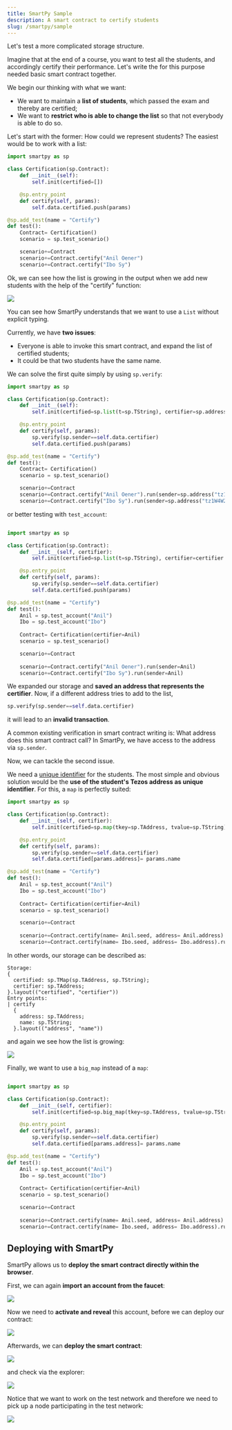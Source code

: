 ```yaml
---
title: SmartPy Sample
description: A smart contract to certify students
slug: /smartpy/sample
---
```


Let's test a more complicated storage structure.

Imagine that at the end of a course, you want to test all the students, and accordingly certify their performance. Let's write the for this purpose needed basic smart contract together.

We begin our thinking with what we want:

- We want to maintain a **list of students**, which passed the exam and thereby are certified;
- We want to **restrict who is able to change the list** so that not everybody is able to do so.

Let's start with the former: How could we represent students? The easiest would be to work with a list:

```python
import smartpy as sp

class Certification(sp.Contract):
    def __init__(self):
        self.init(certified=[])

    @sp.entry_point
    def certify(self, params):
        self.data.certified.push(params)

@sp.add_test(name = "Certify")
def test():
    Contract= Certification()
    scenario = sp.test_scenario()

    scenario+=Contract
    scenario+=Contract.certify("Anil Oener")
    scenario+=Contract.certify("Ibo Sy")
```

Ok, we can see how the list is growing in the output when we add new students with the help of the "certify" function:

![](images/test1.png)

You can see how SmartPy understands that we want to use a `List` without explicit typing.

Currently, we have **two issues**:

- Everyone is able to invoke this smart contract, and expand the list of certified students;
- It could be that two students have the same name.

We can solve the first quite simply by using `sp.verify`:

```python
import smartpy as sp

class Certification(sp.Contract):
    def __init__(self):
        self.init(certified=sp.list(t=sp.TString), certifier=sp.address("tz1W4W2yFAHz7iGyQvFys4K7Df9mZL6cSKCp"))

    @sp.entry_point
    def certify(self, params):
        sp.verify(sp.sender==self.data.certifier)
        self.data.certified.push(params)

@sp.add_test(name = "Certify")
def test():
    Contract= Certification()
    scenario = sp.test_scenario()

    scenario+=Contract
    scenario+=Contract.certify("Anil Oener").run(sender=sp.address("tz1W4W2yFAHz7iGyQvFys4K7Df9mZL6cSKCp"))
    scenario+=Contract.certify("Ibo Sy").run(sender=sp.address("tz1W4W2yFAHz7iGyQvFys4K7Df9mZL6cSKCp"))
```

or better testing with `test_account`:

```python

import smartpy as sp

class Certification(sp.Contract):
    def __init__(self, certifier):
        self.init(certified=sp.list(t=sp.TString), certifier=certifier.address)

    @sp.entry_point
    def certify(self, params):
        sp.verify(sp.sender==self.data.certifier)
        self.data.certified.push(params)

@sp.add_test(name = "Certify")
def test():
    Anil = sp.test_account("Anil")
    Ibo = sp.test_account("Ibo")
    
    Contract= Certification(certifier=Anil)
    scenario = sp.test_scenario()

    scenario+=Contract
    
    scenario+=Contract.certify("Anil Oener").run(sender=Anil)
    scenario+=Contract.certify("Ibo Sy").run(sender=Anil)
```

We expanded our storage and **saved an address that represents the certifier**. Now, if a different address tries to add to the list,

```python
sp.verify(sp.sender==self.data.certifier)
```

it will lead to an **invalid transaction**.

A common existing verification in smart contract writing is: What address does this smart contract call? In SmartPy, we have access to the address via `sp.sender`.

Now, we can tackle the second issue.

We need a [unique identifier](https://en.wikipedia.org/wiki/Unique_identifier) for the students. The most simple and obvious solution would be the **use of the student's Tezos address as unique identifier**. For this, a `map` is perfectly suited:

```python
import smartpy as sp

class Certification(sp.Contract):
    def __init__(self, certifier):
        self.init(certified=sp.map(tkey=sp.TAddress, tvalue=sp.TString), certifier=certifier.address)

    @sp.entry_point
    def certify(self, params):
        sp.verify(sp.sender==self.data.certifier)
        self.data.certified[params.address]= params.name

@sp.add_test(name = "Certify")
def test():
    Anil = sp.test_account("Anil")
    Ibo = sp.test_account("Ibo")
    
    Contract= Certification(certifier=Anil)
    scenario = sp.test_scenario()

    scenario+=Contract
    
    scenario+=Contract.certify(name= Anil.seed, address= Anil.address).run(sender=Anil)
    scenario+=Contract.certify(name= Ibo.seed, address= Ibo.address).run(sender=Anil)
```

In other words, our storage can be described as:

```
Storage:
{
  certified: sp.TMap(sp.TAddress, sp.TString);
  certifier: sp.TAddress;
}.layout(("certified", "certifier"))
Entry points:
| certify
  {
    address: sp.TAddress;
    name: sp.TString;
  }.layout(("address", "name"))
```

and again we see how the list is growing:

![](images/test2.png)

Finally, we want to use a `big_map` instead of a `map`:

```python

import smartpy as sp

class Certification(sp.Contract):
    def __init__(self, certifier):
        self.init(certified=sp.big_map(tkey=sp.TAddress, tvalue=sp.TString), certifier=certifier.address)

    @sp.entry_point
    def certify(self, params):
        sp.verify(sp.sender==self.data.certifier)
        self.data.certified[params.address]= params.name

@sp.add_test(name = "Certify")
def test():
    Anil = sp.test_account("Anil")
    Ibo = sp.test_account("Ibo")
    
    Contract= Certification(certifier=Anil)
    scenario = sp.test_scenario()

    scenario+=Contract
    
    scenario+=Contract.certify(name= Anil.seed, address= Anil.address).run(sender=Anil)
    scenario+=Contract.certify(name= Ibo.seed, address= Ibo.address).run(sender=Anil)
```

## Deploying with SmartPy

SmartPy allows us to **deploy the smart contract directly within the browser**.

First, we can again **import an account from the faucet**:

![](images/faucet.png)

Now we need to **activate and reveal** this account, before we can deploy our contract:

![](images/activate.png)

Afterwards, we can **deploy the smart contract**:

![](images/origination_result.png)

and check via the explorer:

![](images/explorer.png)

Notice that we want to work on the test network and therefore we need to pick up a node participating in the test network:

![](images/node_select.png)
